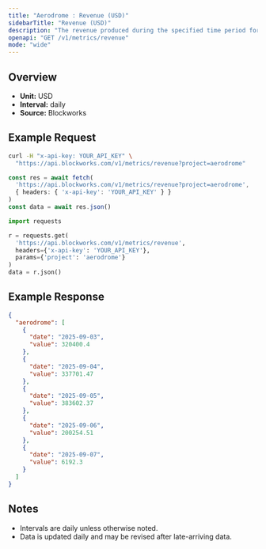 ```yaml
---
title: "Aerodrome : Revenue (USD)"
sidebarTitle: "Revenue (USD)"
description: "The revenue produced during the specified time period for given project."
openapi: "GET /v1/metrics/revenue"
mode: "wide"
---
```


## Overview

- **Unit:** USD
- **Interval:** daily
- **Source:** Blockworks

## Example Request

<CodeGroup>

```bash cURL
curl -H "x-api-key: YOUR_API_KEY" \
  "https://api.blockworks.com/v1/metrics/revenue?project=aerodrome"
```

```typescript TypeScript
const res = await fetch(
  'https://api.blockworks.com/v1/metrics/revenue?project=aerodrome',
  { headers: { 'x-api-key': 'YOUR_API_KEY' } }
)
const data = await res.json()
```

```python Python
import requests

r = requests.get(
  'https://api.blockworks.com/v1/metrics/revenue',
  headers={'x-api-key': 'YOUR_API_KEY'},
  params={'project': 'aerodrome'}
)
data = r.json()
```

</CodeGroup>

## Example Response

```json
{
  "aerodrome": [
    {
      "date": "2025-09-03",
      "value": 320400.4
    },
    {
      "date": "2025-09-04",
      "value": 337701.47
    },
    {
      "date": "2025-09-05",
      "value": 383602.37
    },
    {
      "date": "2025-09-06",
      "value": 200254.51
    },
    {
      "date": "2025-09-07",
      "value": 6192.3
    }
  ]
}
```

## Notes
- Intervals are daily unless otherwise noted.
- Data is updated daily and may be revised after late-arriving data.
